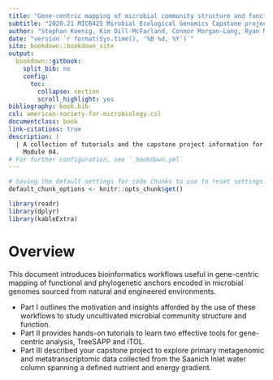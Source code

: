 ```yaml
---
title: "Gene-centric mapping of microbial community structure and function"
subtitle: "2020.21 MICB425 Mirobial Ecological Genomics Capstone project"
author: "Stephan Koenig, Kim Dill-McFarland, Connor Morgan-Lang, Ryan McLaughlin, Julia Anstett, Resmi Radhamony, Sean Crowe and Steven Hallam"
date: "version `r format(Sys.time(), '%B %d, %Y')`"
site: bookdown::bookdown_site
output:
  bookdown::gitbook:
    split_bib: no
    config:
      toc:
        collapse: section
        scroll_highlight: yes
bibliography: book.bib
csl: american-society-for-microbiology.csl
documentclass: book
link-citations: true
description: | 
  | A collection of tutorials and the capstone project information for MICB425
    Module 04.
# For further configuration, see `_bookdown.yml`
---
```


```r
# Saving the default settings for code chunks to use to reset settings.
default_chunk_options <- knitr::opts_chunk$get()

library(readr)
library(dplyr)
library(kableExtra)
```

# Overview {-}

This document introduces bioinformatics workflows useful in gene-centric mapping of functional and phylogenetic anchors encoded in microbial genomes sourced from natural and engineered environments.  

-   Part I outlines the motivation and insights afforded by the use of these workflows to study uncultivated microbial community structure and function.
-   Part II provides hands-on tutorials to learn two effective tools for gene-centric analysis, TreeSAPP and iTOL.
-   Part III described your capstone project to explore primary metagenomic and metatranscriptomic data collected from the Saanich Inlet water column spanning a defined nutrient and energy gradient.
